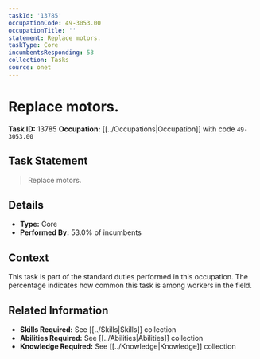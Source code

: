 ```yaml
---
taskId: '13785'
occupationCode: 49-3053.00
occupationTitle: ''
statement: Replace motors.
taskType: Core
incumbentsResponding: 53
collection: Tasks
source: onet
---
```

# Replace motors.

**Task ID:** 13785
**Occupation:** [[../Occupations|Occupation]] with code `49-3053.00`

## Task Statement

> Replace motors.

## Details

- **Type:** Core
- **Performed By:** 53.0% of incumbents

## Context

This task is part of the standard duties performed in this occupation. The percentage indicates how common this task is among workers in the field.

## Related Information

- **Skills Required:** See [[../Skills|Skills]] collection
- **Abilities Required:** See [[../Abilities|Abilities]] collection
- **Knowledge Required:** See [[../Knowledge|Knowledge]] collection

